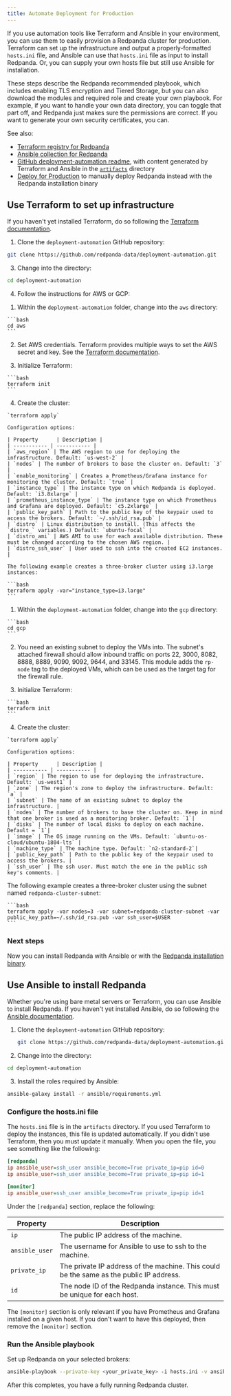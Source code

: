 ```yaml
---
title: Automate Deployment for Production
---
```


<head>
    <meta name="title" content="Automate Deployment for Production | Redpanda Docs"/>
    <meta name="description" content="Automate Deployment for Production."/>
    <link rel="canonical" href="https://docs.redpanda.com/docs/deploy/deployment-option/self-hosted/manual/production/production-deployment-automation/" />
</head>


If you use automation tools like Terraform and Ansible in your environment, you can use them to easily provision a Redpanda cluster for production. Terraform can set up the infrastructure and output a properly-formatted `hosts.ini` file, and Ansible can use that `hosts.ini` file as input to install Redpanda. Or, you can supply your own hosts file but still use Ansible for installation.

These steps describe the Redpanda recommended playbook, which includes enabling TLS encryption and Tiered Storage, but you can also download the modules and required role and create your own playbook. For example, if you want to handle your own data directory, you can toggle that part off, and Redpanda just makes sure the permissions are correct. If you want to generate your own security certificates, you can. 

See also:
- [Terraform registry for Redpanda](https://registry.terraform.io/modules/redpanda-data/redpanda-cluster/aws/latest)
- [Ansible collection for Redpanda](https://galaxy.ansible.com/redpanda/cluster)
- [GitHub deployment-automation readme](https://github.com/redpanda-data/deployment-automation/blob/main/README.md), with content generated by Terraform and Ansible in the [`artifacts`](https://github.com/redpanda-data/deployment-automation/tree/main/artifacts) directory
- [Deploy for Production](../../production/production-deployment) to manually deploy Redpanda instead with the Redpanda installation binary

## Use Terraform to set up infrastructure

If you haven't yet installed Terraform, do so following the [Terraform documentation](https://learn.hashicorp.com/tutorials/terraform/install-cli).

1. Clone the `deployment-automation` GitHub repository:

 ```bash
 git clone https://github.com/redpanda-data/deployment-automation.git
 ```

3. Change into the directory:

 ```bash
 cd deployment-automation
 ```

4. Follow the instructions for AWS or GCP:


<Tabs>
  <TabItem value="aws" label="AWS" default>

  1. Within the `deployment-automation` folder, change into the `aws` directory:

    ```bash
    cd aws
    ```

  2. Set AWS credentials. Terraform provides multiple ways to set the AWS secret and key. See the [Terraform documentation](https://registry.terraform.io/providers/hashicorp/aws/latest/docs#environment-variables).

  3. Initialize Terraform:

    ```bash
    terraform init
    ```

  4. Create the cluster: 
   
    `terraform apply` 
    
    Configuration options:

    | Property      | Description |
    | ----------- | ----------- |
    | `aws_region` | The AWS region to use for deploying the infrastructure. Default: `us-west-2` |
    | `nodes` | The number of brokers to base the cluster on. Default: `3` |
    | `enable_monitoring` | Creates a Prometheus/Grafana instance for monitoring the cluster. Default: `true` |
    | `instance_type` | The instance type on which Redpanda is deployed. Default: `i3.8xlarge` |
    | `prometheus_instance_type` | The instance type on which Prometheus and Grafana are deployed. Default: `c5.2xlarge` |
    | `public_key_path` | Path to the public key of the keypair used to access the brokers. Default: `~/.ssh/id_rsa.pub` |
    | `distro` | Linux distribution to install. (This affects the `distro_` variables.) Default: `ubuntu-focal` |
    | `distro_ami` | AWS AMI to use for each available distribution. These must be changed according to the chosen AWS region. |
    | `distro_ssh_user` | User used to ssh into the created EC2 instances. |
 
    The following example creates a three-broker cluster using i3.large instances:

    ```bash
    terraform apply -var="instance_type=i3.large"
    ```


  </TabItem>

  <TabItem value="gcp" label="GCP">

  1. Within the `deployment-automation` folder, change into the `gcp` directory:

    ```bash
    cd gcp
    ```

  2. You need an existing subnet to deploy the VMs into. The subnet's attached firewall should allow inbound traffic on ports 22, 3000, 8082, 8888, 8889, 9090,  9092, 9644, and 33145. This module adds the `rp-node` tag to the deployed VMs, which can be used as the target tag for the firewall rule.

  3. Initialize Terraform:

    ```bash
    terraform init
    ```

  4. Create the cluster: 
 
    `terraform apply`
   
    Configuration options:
   
    | Property      | Description |
    | ----------- | ----------- |
    | `region` | The region to use for deploying the infrastructure. Default: `us-west1` |
    | `zone` | The region's zone to deploy the infrastructure. Default: `a` |
    | `subnet` | The name of an existing subnet to deploy the infrastructure. |
    | `nodes` | The number of brokers to base the cluster on. Keep in mind that one broker is used as a monitoring broker. Default: `1`|
    | `disks` | The number of local disks to deploy on each machine. Default = `1`|
    | `image` | The OS image running on the VMs. Default: `ubuntu-os-cloud/ubuntu-1804-lts` |
    | `machine_type` | The machine type. Default: `n2-standard-2`|
    | `public_key_path` | Path to the public key of the keypair used to access the brokers. |
    | `ssh_user` | The ssh user. Must match the one in the public ssh key's comments. |

   The following example creates a three-broker cluster using the subnet named `redpanda-cluster-subnet`:

    ```bash
    terraform apply -var nodes=3 -var subnet=redpanda-cluster-subnet -var public_key_path=~/.ssh/id_rsa.pub -var ssh_user=$USER
    ```


  </TabItem>

</Tabs>


### Next steps

Now you can install Redpanda with Ansible or with the [Redpanda installation binary](../../production/production-deployment).

## Use Ansible to install Redpanda

Whether you're using bare metal servers or Terraform, you can use Ansible to install Redpanda. If you haven't yet installed Ansible, do so following the [Ansible documentation](https://docs.ansible.com/ansible/latest/installation_guide/intro_installation.html).

1. Clone the `deployment-automation` GitHub repository:

   ```bash
   git clone https://github.com/redpanda-data/deployment-automation.git
   ```

2. Change into the directory:

  ```bash
  cd deployment-automation
  ```

3. Install the roles required by Ansible:

  ```bash
  ansible-galaxy install -r ansible/requirements.yml
  ```

### Configure the hosts.ini file

The `hosts.ini` file is in the `artifacts` directory. If you used Terraform to deploy the instances, this file is updated automatically. If you didn't use Terraform, then you must update it manually. When you open the file, you see something like the following:

```ini
[redpanda]
ip ansible_user=ssh_user ansible_become=True private_ip=pip id=0
ip ansible_user=ssh_user ansible_become=True private_ip=pip id=1

[monitor]
ip ansible_user=ssh_user ansible_become=True private_ip=pip id=1
```

Under the `[redpanda]` section, replace the following:

| Property      | Description |
| ----------- | ----------- |
| `ip` | The public IP address of the machine. |
| `ansible_user` | The username for Ansible to use to ssh to the machine. |
| `private_ip` | The private IP address of the machine. This could be the same as the public IP address. |
| `id` | The node ID of the Redpanda instance. This must be unique for each host. |

The `[monitor]` section is only relevant if you have Prometheus and Grafana installed
on a given host. If you don't want to have this deployed, then remove the
`[monitor]` section.

### Run the Ansible playbook

Set up Redpanda on your selected brokers:

```bash
ansible-playbook --private-key <your_private_key> -i hosts.ini -v ansible/playbooks/provision-node.yml
```

After this completes, you have a fully running Redpanda cluster.

